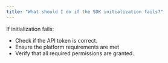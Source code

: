```yaml
---
title: "What should I do if the SDK initialization fails?"
---
```


If initialization fails:

- Check if the API token is correct.
- Ensure the platform requirements are met
- Verify that all required permissions are granted.